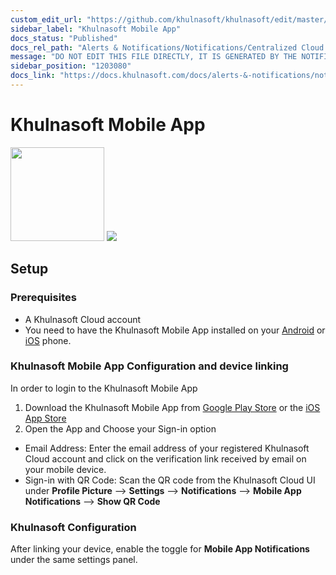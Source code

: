 ```yaml
---
custom_edit_url: "https://github.com/khulnasoft/khulnasoft/edit/master/integrations/cloud-notifications/metadata.yaml"
sidebar_label: "Khulnasoft Mobile App"
docs_status: "Published"
docs_rel_path: "Alerts & Notifications/Notifications/Centralized Cloud Notifications"
message: "DO NOT EDIT THIS FILE DIRECTLY, IT IS GENERATED BY THE NOTIFICATION'S metadata.yaml FILE"
sidebar_position: "1203080"
docs_link: "https://docs.khulnasoft.com/docs/alerts-&-notifications/notifications/centralized-cloud-notifications/khulnasoft-mobile-app"
---
```



# Khulnasoft Mobile App

<img src="https://khulnasoft.com/img/khulnasoft.png" width="150"/>

<img src="https://img.shields.io/badge/maintained%20by-Khulnasoft-%2300ab44" />

## Setup

### Prerequisites

- A Khulnasoft Cloud account
- You need to have the Khulnasoft Mobile App installed on your [Android](https://play.google.com/store/apps/details?id=cloud.khulnasoft.android&pli=1) or [iOS](https://apps.apple.com/in/app/khulnasoft-mobile/id6474659622) phone.

### Khulnasoft Mobile App Configuration and device linking

In order to login to the Khulnasoft Mobile App

1. Download the Khulnasoft Mobile App from [Google Play Store](https://play.google.com/store/apps/details?id=cloud.khulnasoft.android&pli=1) or the [iOS App Store](https://apps.apple.com/in/app/khulnasoft-mobile/id6474659622)
2. Open the App and Choose your Sign-in option
  - Email Address: Enter the email address of your registered Khulnasoft Cloud account and click on the verification link received by email on your mobile device.
  - Sign-in with QR Code: Scan the QR code from the Khulnasoft Cloud UI under **Profile Picture** --> **Settings** --> **Notifications** --> **Mobile App Notifications** --> **Show QR Code**

### Khulnasoft Configuration

After linking your device, enable the toggle for **Mobile App Notifications** under the same settings panel.


